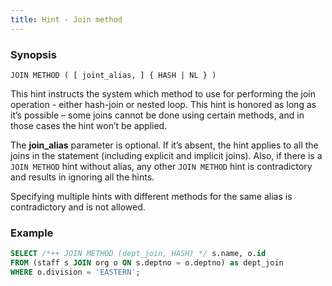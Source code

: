 ```yaml
---
title: Hint - Join method
---
```



### Synopsis

`JOIN METHOD ( [ joint_alias, ] { HASH | NL } )`

This hint instructs the system which method to use for performing the join operation - either hash-join or nested loop. This hint is honored as long as it’s possible – some joins cannot be done using certain methods, and in those cases the hint won’t be applied.

The **join_alias** parameter is optional. If it’s absent, the hint applies to all the joins in the statement (including explicit and implicit joins). Also, if there is a `JOIN METHOD` hint without alias, any other `JOIN METHOD` hint is contradictory and results in ignoring all the hints.

Specifying multiple hints with different methods for the same alias is contradictory and is not allowed. 


### Example 

```sql
SELECT /*++ JOIN METHOD (dept_join, HASH) */ s.name, o.id
FROM (staff s JOIN org o ON s.deptno = o.deptno) as dept_join
WHERE o.division = 'EASTERN';
```
